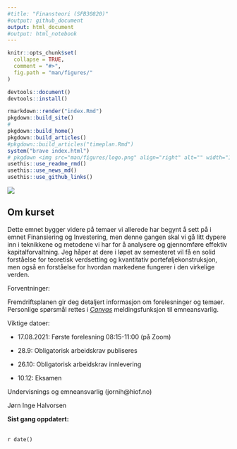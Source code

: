 ```yaml
---
#title: "Finansteori (SFB30820)"
#output: github_document
output: html_document
#output: html_notebook
---
```


<!-- README.md is generated from README.Rmd. Please edit that file -->

```r
knitr::opts_chunk$set(
  collapse = TRUE,
  comment = "#>",
  fig.path = "man/figures/"
)
```

```r
devtools::document()
devtools::install()
```

```r
rmarkdown::render("index.Rmd")
pkgdown::build_site()
#
pkgdown::build_home()
pkgdown::build_articles()
#pkgdown::build_articles("timeplan.Rmd")
system("brave index.html")
# pkgdown <img src="man/figures/logo.png" align="right" alt="" width="120" />
usethis::use_readme_rmd()
usethis::use_news_md()
usethis::use_github_links()
```

![](man/figures/01_finans.jpg)

## Om kurset

Dette emnet bygger videre på temaer vi allerede har begynt å sett på i emnet Finansiering og Investering, men denne gangen skal vi gå litt dypere inn i teknikkene og metodene vi har for å analysere og gjennomføre effektiv kapitalforvaltning. Jeg håper at dere i løpet av semesteret vil få en solid forståelse for teoretisk verdsetting og kvantitativ porteføljekonstruksjon, men også en forståelse for hvordan markedene fungerer i den virkelige verden.

Forventninger:

Fremdriftsplanen gir deg detaljert informasjon om forelesninger og temaer. Personlige spørsmål rettes i [*Canvas*]() meldingsfunksjon til emneansvarlig. 

Viktige datoer: 

- 17.08.2021: Første forelesning 08:15-11:00 (på Zoom)

- 28.9: Obligatorisk arbeidskrav publiseres

- 26.10: Obligatorisk arbeidskrav innlevering

- 10.12: Eksamen

Undervisnings og emneansvarlig (jornih@hiof.no)

Jørn Inge Halvorsen

**Sist gang oppdatert:** 

<br>`r date()`

